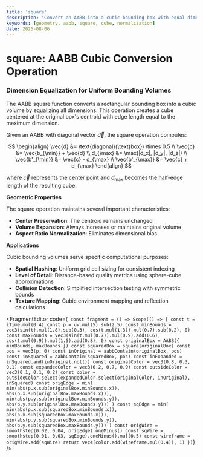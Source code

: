 ```yaml
---
title: 'square'
description: 'Convert an AABB into a cubic bounding box with equal dimensions'
keywords: [geometry, aabb, square, cube, normalization]
date: 2025-08-06
---
```



# square: AABB Cubic Conversion Operation

### Dimension Equalization for Uniform Bounding Volumes

The AABB square function converts a rectangular bounding box into a cubic volume by equalizing all dimensions. This operation creates a cube centered at the original box's centroid with edge length equal to the maximum dimension.

Given an AABB with diagonal vector $\vec{d}$, the square operation computes:

$$
\begin{align}
\vec{d} &= \text{diagonal}(\text{box}) \times 0.5 \\
\vec{c} &= \vec{b_{\min}} + \vec{d} \\
d_{\max} &= \max(|d_x|, |d_y|, |d_z|) \\
\vec{b'_{\min}} &= \vec{c} - d_{\max} \\
\vec{b'_{\max}} &= \vec{c} + d_{\max}
\end{align}
$$

where $\vec{c}$ represents the center point and $d_{\max}$ becomes the half-edge length of the resulting cube.

**Geometric Properties**

The square operation maintains several important characteristics:
- **Center Preservation**: The centroid remains unchanged
- **Volume Expansion**: Always increases or maintains original volume
- **Aspect Ratio Normalization**: Eliminates dimensional bias

**Applications**

Cubic bounding volumes serve specific computational purposes:
- **Spatial Hashing**: Uniform grid cell sizing for consistent indexing
- **Level of Detail**: Distance-based quality metrics using sphere-cube approximations
- **Collision Detection**: Simplified intersection testing with symmetric bounds
- **Texture Mapping**: Cubic environment mapping and reflection calculations

<FragmentEditor
        code={`
const fragment = () => Scope(() => {
        const t = iTime.mul(0.4)
        const p = uv.mul(5).sub(2.5)
        const minBounds = vec3(sin(t).mul(1.8).sub(0.3), cos(t.mul(1.3)).mul(0.7).sub(0.2), 0)
        const maxBounds = vec3(sin(t.mul(0.7)).mul(0.9).add(0.6), cos(t.mul(0.9)).mul(1.5).add(0.8), 0)
        const originalBox = AABB({ minBounds, maxBounds })
        const squaredBox = square(originalBox)
        const pos = vec3(p, 0)
        const inOriginal = aabbContain(originalBox, pos)
        const inSquared = aabbContain(squaredBox, pos)
        const inExpanded = inSquared.and(inOriginal.not())
        const originalColor = vec3(0.8, 0.3, 0.1)
        const expandedColor = vec3(0.2, 0.7, 0.9)
        const outsideColor = vec3(0.1, 0.1, 0.2)
        const color = outsideColor.select(expandedColor.select(originalColor, inOriginal), inSquared)
        const origEdge = min(
                min(abs(p.x.sub(originalBox.minBounds.x)), abs(p.x.sub(originalBox.maxBounds.x))),
                min(abs(p.y.sub(originalBox.minBounds.y)), abs(p.y.sub(originalBox.maxBounds.y)))
        )
        const sqEdge = min(
                min(abs(p.x.sub(squaredBox.minBounds.x)), abs(p.x.sub(squaredBox.maxBounds.x))),
                min(abs(p.y.sub(squaredBox.minBounds.y)), abs(p.y.sub(squaredBox.maxBounds.y)))
        )
        const origWire = smoothstep(0.02, 0.04, origEdge).oneMinus()
        const sqWire = smoothstep(0.01, 0.03, sqEdge).oneMinus().mul(0.5)
        const wireframe = origWire.add(sqWire)
        return vec4(color.add(wireframe.mul(0.4)), 1)
})`}
/>